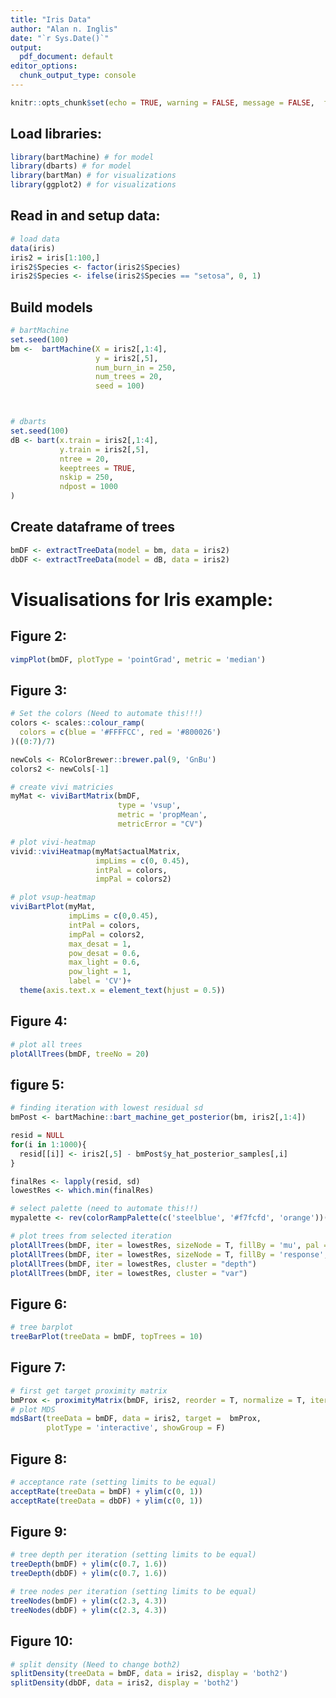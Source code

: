 ```yaml
---
title: "Iris Data"
author: "Alan n. Inglis"
date: "`r Sys.Date()`"
output:
  pdf_document: default
editor_options:
  chunk_output_type: console
---
```



```r
knitr::opts_chunk$set(echo = TRUE, warning = FALSE, message = FALSE,  fig.width = 9, fig.height = 7, fig.align = "center", fig.path = "irisFigs/", fig.show='hold')
```

## Load libraries:

```r
library(bartMachine) # for model
library(dbarts) # for model
library(bartMan) # for visualizations
library(ggplot2) # for visualizations
```

## Read in and setup data:

```r
# load data
data(iris)
iris2 = iris[1:100,]
iris2$Species <- factor(iris2$Species)
iris2$Species <- ifelse(iris2$Species == "setosa", 0, 1)
```

## Build models

```r
# bartMachine
set.seed(100)
bm <-  bartMachine(X = iris2[,1:4],
                   y = iris2[,5],
                   num_burn_in = 250, 
                   num_trees = 20,
                   seed = 100)



# dbarts
set.seed(100)
dB <- bart(x.train = iris2[,1:4],
           y.train = iris2[,5],
           ntree = 20,
           keeptrees = TRUE,
           nskip = 250,
           ndpost = 1000
)

```

## Create dataframe of trees

```r
bmDF <- extractTreeData(model = bm, data = iris2)
dbDF <- extractTreeData(model = dB, data = iris2)
```

# Visualisations for Iris example:

## Figure 2:
```r
vimpPlot(bmDF, plotType = 'pointGrad', metric = 'median')
```

## Figure 3:
```r

# Set the colors (Need to automate this!!!)
colors <- scales::colour_ramp(
  colors = c(blue = '#FFFFCC', red = '#800026')
)((0:7)/7)

newCols <- RColorBrewer::brewer.pal(9, 'GnBu')
colors2 <- newCols[-1]

# create vivi matricies
myMat <- viviBartMatrix(bmDF,
                        type = 'vsup',
                        metric = 'propMean',
                        metricError = "CV")

# plot vivi-heatmap
vivid::viviHeatmap(myMat$actualMatrix,
                   impLims = c(0, 0.45),
                   intPal = colors,
                   impPal = colors2)

# plot vsup-heatmap
viviBartPlot(myMat,
             impLims = c(0,0.45),
             intPal = colors,
             impPal = colors2,
             max_desat = 1,
             pow_desat = 0.6,
             max_light = 0.6,
             pow_light = 1,
             label = 'CV')+
  theme(axis.text.x = element_text(hjust = 0.5))
```

## Figure 4:
```r
# plot all trees
plotAllTrees(bmDF, treeNo = 20)
```


## figure 5:
```r

# finding iteration with lowest residual sd
bmPost <- bartMachine::bart_machine_get_posterior(bm, iris2[,1:4])

resid = NULL
for(i in 1:1000){
  resid[[i]] <- iris2[,5] - bmPost$y_hat_posterior_samples[,i]
}

finalRes <- lapply(resid, sd)
lowestRes <- which.min(finalRes)

# select palette (need to automate this!!)
mypalette <- rev(colorRampPalette(c('steelblue', '#f7fcfd', 'orange'))(5))

# plot trees from selected iteration
plotAllTrees(bmDF, iter = lowestRes, sizeNode = T, fillBy = 'mu', pal = mypalette)
plotAllTrees(bmDF, iter = lowestRes, sizeNode = T, fillBy = 'response', pal = mypalette)
plotAllTrees(bmDF, iter = lowestRes, cluster = "depth")
plotAllTrees(bmDF, iter = lowestRes, cluster = "var")

```

## Figure 6:
```r
# tree barplot
treeBarPlot(treeData = bmDF, topTrees = 10)
```


## Figure 7:
```r
# first get target proximity matrix
bmProx <- proximityMatrix(bmDF, iris2, reorder = T, normalize = T, iter = 736)
# plot MDS
mdsBart(treeData = bmDF, data = iris2, target =  bmProx,
        plotType = 'interactive', showGroup = F)
```

## Figure 8:
```r
# acceptance rate (setting limits to be equal)
acceptRate(treeData = bmDF) + ylim(c(0, 1))
acceptRate(treeData = dbDF) + ylim(c(0, 1))
```

## Figure 9:
```r
# tree depth per iteration (setting limits to be equal)
treeDepth(bmDF) + ylim(c(0.7, 1.6))
treeDepth(dbDF) + ylim(c(0.7, 1.6))

# tree nodes per iteration (setting limits to be equal)
treeNodes(bmDF) + ylim(c(2.3, 4.3))
treeNodes(dbDF) + ylim(c(2.3, 4.3))
```

## Figure 10:
```r
# split density (Need to change both2)
splitDensity(treeData = bmDF, data = iris2, display = 'both2')
splitDensity(dbDF, data = iris2, display = 'both2')
```






